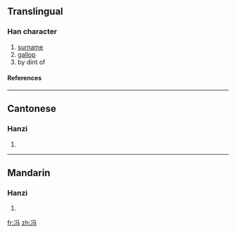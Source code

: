 {{see|馮}}

==Translingual==
===Han character===
{{Han char|rn=15|rad=冫|as=03|sn=5|four=|canj=戈一弓女一 (IMNVM)}}
# [[surname]]
# [[gallop]]
# by dint of
====References====
{{Han ref|kx=0131.231|hdz=74540.040|uh=51AF|ud=20911}}
----
==Cantonese==
===Hanzi===
{{yue-hanzi|jyut=|y=fung4}}
# {{defn|Cantonese}}
----
==Mandarin==
===Hanzi===
{{cmn-hanzi|tra=馮|pin=[[féng]] (feng2)|wg=feng<sup>2</sup>}}
# {{defn|Mandarin}}




[[fr:冯]]
[[zh:冯]]